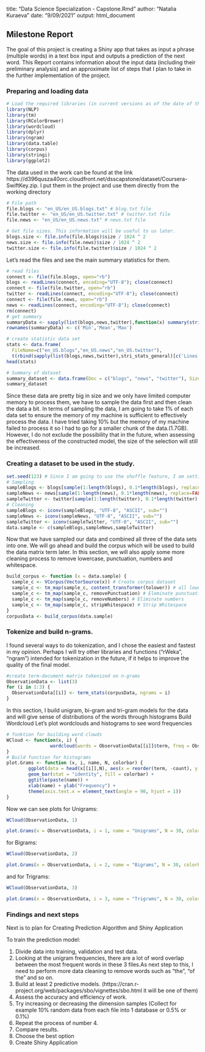 title: "Data Science Specialization - Capstone.Rmd"
author: "Natalia Kuraeva"
date: "9/09/2021"
output: html_document

##  Milestone Report

The goal of this project is creating a Shiny app that takes as input a phrase (multiple words) in a text box input and outputs a prediction of the next word.
This Report contains information about the input data (including their preliminary analysis) and an approximate list of steps that I plan to take in the further implementation of the project.

### Preparing and loading data

```r
# Load the required libraries (in current versions as of the date of the report writing)
library(NLP)
library(tm)
library(RColorBrewer)
library(wordcloud)
library(dplyr)
library(ngram)
library(data.table)
library(corpus)
library(stringi)
library(ggplot2)
```

The data used in the work can be found at the link https://d396qusza40orc.cloudfront.net/dsscapstone/dataset/Coursera-SwiftKey.zip. I put them in the project and use them directly from the working directory

```r
# File path
file.blogs <- "en_US/en_US.blogs.txt" # blog.txt file
file.twitter <- "en_US/en_US.twitter.txt" # twitter.txt file
file.news <- "en_US/en_US.news.txt" # news.txt file
```
```r
# Get file sizes. This information will be useful to us later.
blogs.size <- file.info(file.blogs)$size / 1024 ^ 2
news.size <- file.info(file.news)$size / 1024 ^ 2
twitter.size <- file.info(file.twitter)$size / 1024 ^ 2
```
Let's read the files and see the main summary statistics for them.
```r
# read files
connect <- file(file.blogs, open="rb")
blogs <- readLines(connect, encoding="UTF-8"); close(connect)
connect <- file(file.twitter, open="rb")
twitter <- readLines(connect, encoding="UTF-8"); close(connect)
connect <- file(file.news, open="rb")
news <- readLines(connect, encoding="UTF-8"); close(connect)
rm(connect)
# get summary
summaryData <- sapply(list(blogs,news,twitter),function(x) summary(stri_count_words(x))[c('Min.','Mean','Max.')])
rownames(summaryData) <- c('Min','Mean','Max')

# create statistic data set
stats <- data.frame(
  FileName=c("en_US.blogs","en_US.news","en_US.twitter"),      
  t(rbind(sapply(list(blogs,news,twitter),stri_stats_general)[c('Lines','Chars'),],  Words=sapply(list(blogs,news,twitter),stri_stats_latex)['Words',], summaryData)))
head(stats)
```

```r
# Summary of dataset
summary_dataset <- data.frame(Doc = c("blogs", "news", "twitter"), Size.MB = c(blogs.size, news.size, twitter.size), Num.Lines = c(length(blogs), length(news), length(twitter)), Num.Words=c(sum(nchar(blogs)), sum(nchar(news)), sum(nchar(twitter))))
summary_dataset
```
Since these data are pretty big in size and we only have limited computer memory to process them, we have to sample the data first and then clean the data a bit. In terms of sampling the data, I am going to take 1% of each data set to ensure the memory of my machine is sufficient to effectively process the data. I have tried taking 10% but the memory of my machine failed to process it so I had to go for a smaller chunk of the data.(1.7GB). However, I do not exclude the possibility that in the future, when assessing the effectiveness of the constructed model, the size of the selection will still be increased. 

### Creating a dataset to be used in the study.
```r
set.seed(123) # Since I am going to use the shuffle feature, I am setting the seed for future reproducibility.
# Sampling
sampleBlogs <- blogs[sample(1:length(blogs), 0.1*length(blogs), replace=FALSE)]
sampleNews <- news[sample(1:length(news), 0.1*length(news), replace=FALSE)]
sampleTwitter <- twitter[sample(1:length(twitter), 0.1*length(twitter), replace=FALSE)]
# Cleaning
sampleBlogs <- iconv(sampleBlogs, "UTF-8", "ASCII", sub="")
sampleNews <- iconv(sampleNews, "UTF-8", "ASCII", sub="")
sampleTwitter <- iconv(sampleTwitter, "UTF-8", "ASCII", sub="")
data.sample <- c(sampleBlogs,sampleNews,sampleTwitter)
```

Now that we have sampled our data and combined all three of the data sets into one. We will go ahead and build the corpus which will be used to build the data matrix term later. In this section, we will also apply some more cleaning process to remove lowercase, punctuation, numbers and whitespace.
```r
build_corpus <- function (x = data.sample) {
  sample_c <- VCorpus(VectorSource(x)) # Create corpus dataset
  sample_c <- tm_map(sample_c, content_transformer(tolower)) # all lowercase
  sample_c <- tm_map(sample_c, removePunctuation) # Eleminate punctuation
  sample_c <- tm_map(sample_c, removeNumbers) # Eliminate numbers
  sample_c <- tm_map(sample_c, stripWhitespace) # Strip Whitespace
}
corpusData <- build_corpus(data.sample)
```

### Tokenize and build n-grams. 
I found several ways to do tokenization, and I chose the easiest and fastest in my opinion. Perhaps I will try other libraries and functions ("rWeka", "ngram") intended for tokenization in the future, if it helps to improve the quality of the final model. 
```r
#create term-document matrix tokenized on n-grams
ObservationData <- list(3)
for (i in 1:3) {
  ObservationData[[i]] <- term_stats(corpusData, ngrams = i)
}
```
In this section, I build unigram, bi-gram and tri-gram models for the data and will give sense of distributions of the words through histograms
Build Wordcloud
Let’s plot wordclouds and histograms to see word frequencies
```r
# funktion for building word clowds
WCloud <- function(x, i) {
                wordcloud(words = ObservationData[[i]]$term, freq = ObservationData[[i]]$count, scale = c(3,1), max.words=100, random.order=FALSE, rot.per=0, fixed.asp = TRUE, use.r.layout = FALSE, colors=brewer.pal(8, "Dark2"))
}
# Build function for histograms
plot.Grams <- function (x, i, name, N, colorbar) {
        ggplot(data = head(x[[i]],N), aes(x = reorder(term, -count), y = count)) + 
        geom_bar(stat = "identity", fill = colorbar) + 
        ggtitle(paste(name)) + 
        xlab(name) + ylab("Frequency") + 
        theme(axis.text.x = element_text(angle = 90, hjust = 1))
}
```
Now we can see plots for Unigrams:
```r
WCloud(ObservationData, 1)
```
```r
plot.Grams(x = ObservationData, i = 1, name = "Unigrams", N = 30, colorbar = "green")
```
for Bigrams:
```r
WCloud(ObservationData, 2)
```
```r
plot.Grams(x = ObservationData, i = 2, name = "Bigrams", N = 30, colorbar = "yellow")
```
and for Trigrams:
```r
WCloud(ObservationData, 3)
```

```r
plot.Grams(x = ObservationData, i = 3, name = "Trigrams", N = 30, colorbar = "red")
```

### Findings and next steps
Next is to plan for Creating Prediction Algorithm and Shiny Application

To train the prediction model:

1. Divide data into training, validation and test data.
2. Looking at the unigram frequencies, there are a lot of word overlap between the most frequent words in these 3 files.As next step to this, I need to perform more data cleaning to remove words such as “the”, “of the” and so on.
3. Build at least 2 predictive models. (https://cran.r-project.org/web/packages/sbo/vignettes/sbo.html it will be one of them)
4. Assess the accuracy and efficiency of work.
5. Try increasing or decreasing the dimension samples (Collect for example 10% random data from each file into 1 database or 0.5% or 0.1%)
6. Repeat the process of number 4.
7. Compare results.
8. Choose the best option
9. Create Shiny Application


